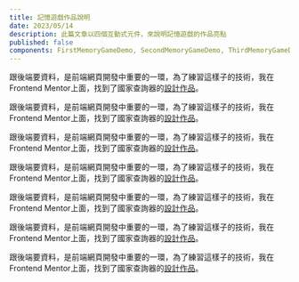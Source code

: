 ```yaml
---
title: 記憶遊戲作品說明
date: 2023/05/14
description: 此篇文章以四個互動式元件，來說明記憶遊戲的作品亮點
published: false
components: FirstMemoryGameDemo, SecondMemoryGameDemo, ThirdMemoryGameDemo
---
```


跟後端要資料，是前端網頁開發中重要的一環，為了練習這樣子的技術，我在Frontend Mentor上面，找到了國家查詢器的[設計作品](https://www.frontendmentor.io/challenges/rest-countries-api-with-color-theme-switcher-5cacc469fec04111f7b848ca)。

<FirstMemoryGameDemo match="fail"/>
<FirstMemoryGameDemo match="success"/>

跟後端要資料，是前端網頁開發中重要的一環，為了練習這樣子的技術，我在Frontend Mentor上面，找到了國家查詢器的[設計作品](https://www.frontendmentor.io/challenges/rest-countries-api-with-color-theme-switcher-5cacc469fec04111f7b848ca)。

跟後端要資料，是前端網頁開發中重要的一環，為了練習這樣子的技術，我在Frontend Mentor上面，找到了國家查詢器的[設計作品](https://www.frontendmentor.io/challenges/rest-countries-api-with-color-theme-switcher-5cacc469fec04111f7b848ca)。

<SecondMemoryGameDemo match="fail"/>
<SecondMemoryGameDemo match="success"/>


跟後端要資料，是前端網頁開發中重要的一環，為了練習這樣子的技術，我在Frontend Mentor上面，找到了國家查詢器的[設計作品](https://www.frontendmentor.io/challenges/rest-countries-api-with-color-theme-switcher-5cacc469fec04111f7b848ca)。

跟後端要資料，是前端網頁開發中重要的一環，為了練習這樣子的技術，我在Frontend Mentor上面，找到了國家查詢器的[設計作品](https://www.frontendmentor.io/challenges/rest-countries-api-with-color-theme-switcher-5cacc469fec04111f7b848ca)。

<ThirdMemoryGameDemo match="fail"/>

跟後端要資料，是前端網頁開發中重要的一環，為了練習這樣子的技術，我在Frontend Mentor上面，找到了國家查詢器的[設計作品](https://www.frontendmentor.io/challenges/rest-countries-api-with-color-theme-switcher-5cacc469fec04111f7b848ca)。

跟後端要資料，是前端網頁開發中重要的一環，為了練習這樣子的技術，我在Frontend Mentor上面，找到了國家查詢器的[設計作品](https://www.frontendmentor.io/challenges/rest-countries-api-with-color-theme-switcher-5cacc469fec04111f7b848ca)。

